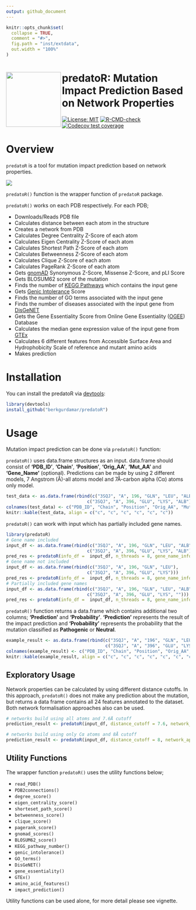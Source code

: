```yaml
---
output: github_document
---
```


<!-- README.md is generated from README.Rmd. Please edit that file -->

```r
knitr::opts_chunk$set(
  collapse = TRUE,
  comment = "#>",
  fig.path = "inst/extdata",
  out.width = "100%"
)
```

# <img src="https://github.com/berkgurdamar/predatoR/blob/main/inst/extdata/predator_logo.png?raw=true" align="left" height=150/> predatoR: Mutation Impact Prediction Based on Network Properties

<!-- badges: start -->
[![License: MIT](https://img.shields.io/badge/License-MIT-yellow.svg)](https://opensource.org/licenses/MIT)
[![R-CMD-check](https://github.com/berkgurdamar/predatoR/actions/workflows/R-CMD-check.yaml/badge.svg)](https://github.com/berkgurdamar/predatoR/actions/workflows/R-CMD-check.yaml)
[![Codecov test coverage](https://codecov.io/gh/berkgurdamar/predatoR/branch/main/graph/badge.svg)](https://app.codecov.io/gh/berkgurdamar/predatoR?branch=main)
<!-- badges: end -->

<!-- <br /> -->
<!-- <br /> -->

<!-- # NOTE -->

<!-- `R-CMD-check` and `Codecov` gave an error due to the Git LFS. Local tests are fine you can download the `predatoR` as described below. -->


# Overview

`predatoR` is a tool for mutation impact prediction based on network properties.

<img src="https://github.com/berkgurdamar/predatoR/blob/main/vignettes/predatoR_workflow.png?raw=true" style="max-width:100%;" />

`predatoR()` function is the wrapper function of `predatoR` package.

`predatoR()` works on each PDB respectively. For each PDB;  

 - Downloads/Reads PDB file
 - Calculates distance between each atom in the structure
 - Creates a network from PDB
 - Calculates Degree Centrality Z-Score of each atom
 - Calculates Eigen Centrality Z-Score of each atom
 - Calculates Shortest Path Z-Score of each atom
 - Calculates Betweenness Z-Score of each atom
 - Calculates Clique Z-Score of each atom
 - Calculates PageRank Z-Score of each atom
 - Gets [gnomAD](https://gnomad.broadinstitute.org/) Synonymous Z-Score, Missense Z-Score, and pLI Score
 - Gets BLOSUM62 score of the mutation
 - Finds the number of [KEGG Pathways](https://www.genome.jp/kegg/) which contains the input gene
 - Gets [Genic Intolerance](http://genic-intolerance.org/) Score
 - Finds the number of GO terms associated with the input gene
 - Finds the number of diseases associated with the input gene from [DisGeNET](https://www.disgenet.org/)
 - Gets the Gene Essentiality Score from Online Gene Essentiality ([OGEE](https://v3.ogee.info/#/home)) Database
 - Calculates the median gene expression value of the input gene from [GTEx](https://gtexportal.org/home/)
 - Calculates 6 different features from Accessible Surface Area and Hydrophobicity Scale of reference and mutant amino acids
 - Makes prediction

# Installation

You can install the predatoR via [devtools](https://www.r-project.org/nosvn/pandoc/devtools.html):

``` r
library(devtools)
install_github("berkgurdamar/predatoR")
```

# Usage

Mutation impact prediction can be done via `predatoR()` function:

`predatoR()` uses data.frame structures as an input. data.frame should consist of __'PDB_ID'__, __'Chain'__, __'Position'__, __'Orig_AA'__, __'Mut_AA'__ and __'Gene_Name'__ (optional). Predictions can be made by using 2 different models, 7 Angstrom (Å)-all atoms model and 7Å-carbon alpha (Cα) atoms only model.

```r
test_data <- as.data.frame(rbind(c("3SQJ", "A", 196, "GLN", "LEU", "ALB"),
                               c("3SQJ", "A", 396, "GLU", "LYS", "ALB")))
colnames(test_data) <- c("PDB_ID", "Chain", "Position", "Orig_AA", "Mut_AA", "Gene_Name")
knitr::kable(test_data, align = c("c", "c", "c", "c", "c", "c"))
```

`predatoR()` can work with input which has partially included gene names.

```r
library(predatoR)
# Gene name included
input_df <- as.data.frame(rbind(c("3SQJ", "A", 196, "GLN", "LEU", "ALB"),
                               c("3SQJ", "A", 396, "GLU", "LYS", "ALB")))
pred_res <- predatoR(info_df =  input_df, n_threads = 8, gene_name_info = TRUE)
# Gene name not included
input_df <- as.data.frame(rbind(c("3SQJ", "A", 196, "GLN", "LEU"),
                               c("3SQJ", "A", 396, "GLU", "LYS")))
pred_res <- predatoR(info_df =  input_df, n_threads = 8, gene_name_info = FALSE)
# Partially included gene names
input_df <- as.data.frame(rbind(c("3SQJ", "A", 196, "GLN", "LEU", "ALB"),
                               c("3SQJ", "A", 396, "GLU", "LYS", "")))
pred_res <- predatoR(info_df =  input_df, n_threads = 8, gene_name_info = TRUE)
```

`predatoR()` function returns a data.frame which contains additional two columns; __'Prediction'__ and __'Probability'__. __'Prediction'__ represents the result of the impact prediction and __'Probability'__ represents the probability that the mutation classified as __Pathogenic__ or __Neutral__.

```r
example_result <- as.data.frame(rbind(c("3SQJ", "A", "196", "GLN", "LEU", "ALB", "Neutral", "0.6521832"),
                                      c("3SQJ", "A", "396", "GLU", "LYS", "ALB", "Neutral", "0.6009792")))
colnames(example_result) <- c("PDB_ID", "Chain", "Position", "Orig_AA", "Mut_AA", "Gene_Name", "Prediction", "Probability")
knitr::kable(example_result, align = c("c", "c", "c", "c", "c", "c", "c", "c"))
```


## Exploratory Usage

Network properties can be calculated by using different distance cutoffs. In this approach, `predatoR()` does not make any prediction about the mutation, but returns a data frame contains all 24 features annotated to the dataset. Both network formalisation approaches also can be used.

```r
# networks build using all atoms and 7.6Å cutoff
prediction_result <- predatoR(input_df, distance_cutoff = 7.6, network_approach = "all") 

# networks build using only Cα atoms and 8Å cutoff
prediction_result <- predatoR(input_df, distance_cutoff = 8, network_approach = "ca") 

```


## Utility Functions

The wrapper function `predatoR()` uses the utility functions below;

 - `read_PDB()`
 - `PDB2connections()`
 - `degree_score()`
 - `eigen_centrality_score()`
 - `shorteset_path_score()`
 - `betweenness_score()`
 - `clique_score()`
 - `pagerank_score()`
 - `gnomad_scores()`
 - `BLOSUM62_score()`
 - `KEGG_pathway_number()`
 - `genic_intolerance()`
 - `GO_terms()`
 - `DisGeNET()`
 - `gene_essentiality()`
 - `GTEx()`
 - `amino_acid_features()`
 - `impact_prediction()`
 
Utility functions can be used alone, for more detail please see vignette.
